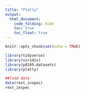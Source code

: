 ```yaml
---
title: "Plotly"
output: 
  html_document:
    code_folding: hide
    toc: true
    toc_float: true
---
```


```r
knitr::opts_chunk$set(echo = TRUE)
```

```r
library(tidyverse)
library(viridis)
library(p8105.datasets)
library(plotly)

```

```r
##load data
data(rest_inspec)
rest_inspec

```

